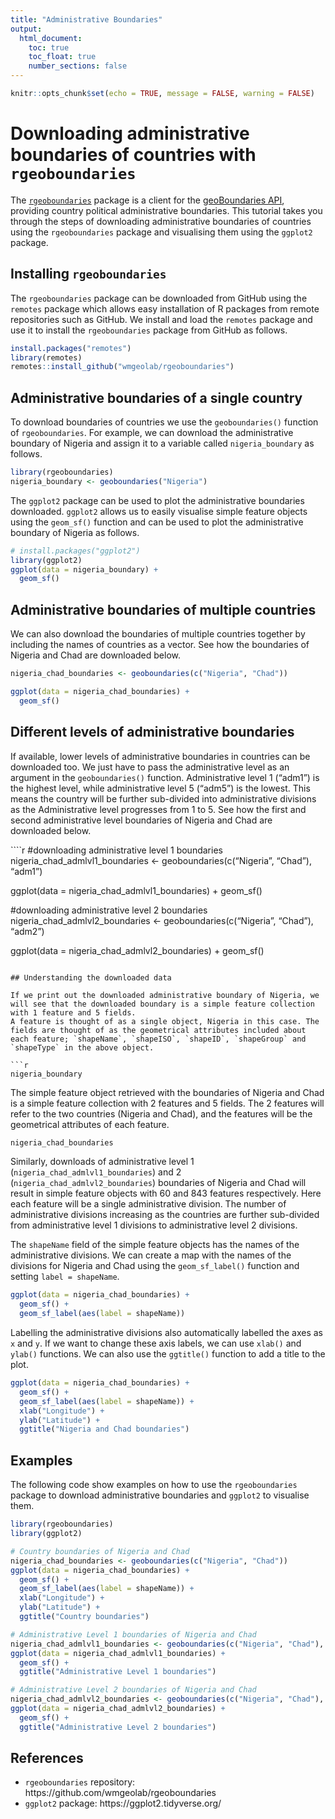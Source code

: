 ```yaml
---
title: "Administrative Boundaries"
output:
  html_document:
    toc: true
    toc_float: true
    number_sections: false
---
```


```r
knitr::opts_chunk$set(echo = TRUE, message = FALSE, warning = FALSE)
```


# Downloading administrative boundaries of countries with `rgeoboundaries`

The [`rgeoboundaries`](https://github.com/wmgeolab/rgeoboundaries) package is a client for the [geoBoundaries API](https://www.geoboundaries.org/), providing country political administrative boundaries.
This tutorial takes you through the steps of downloading administrative boundaries of countries using the `rgeoboundaries` package and visualising them using the `ggplot2` package.


## Installing `rgeoboundaries`

The `rgeoboundaries` package can be downloaded from GitHub using the `remotes` package which allows easy installation of R packages from remote repositories such as GitHub.
We install and load the `remotes` package and use it to install the `rgeoboundaries` package from GitHub as follows.

```r
install.packages("remotes")
library(remotes)
remotes::install_github("wmgeolab/rgeoboundaries")
```

## Administrative boundaries of a single country

To download boundaries of countries we use the `geoboundaries()` function of `rgeoboundaries`.
For example, we can download the administrative boundary of Nigeria and assign it to a variable called `nigeria_boundary` as follows.

```r
library(rgeoboundaries)
nigeria_boundary <- geoboundaries("Nigeria")
```

The `ggplot2` package can be used to plot the administrative boundaries downloaded.
`ggplot2` allows us to easily visualise simple feature objects using the `geom_sf()` function and can be used to plot the administrative boundary of Nigeria as follows.


```r
# install.packages("ggplot2")
library(ggplot2)
ggplot(data = nigeria_boundary) +
  geom_sf() 
```

## Administrative boundaries of multiple countries


We can also download the boundaries of multiple countries together by including the names of countries as a vector. See how the boundaries of Nigeria and Chad are downloaded below.

```r
nigeria_chad_boundaries <- geoboundaries(c("Nigeria", "Chad"))
```

```r
ggplot(data = nigeria_chad_boundaries) +
  geom_sf()
```

## Different levels of administrative boundaries


If available, lower levels of administrative boundaries in countries can be downloaded too. We just have to pass the administrative level as an argument in the `geoboundaries()` function. Administrative level 1 ("adm1") is the highest level, while administrative level 5 ("adm5") is the lowest. This means the country will be further sub-divided into administrative divisions as the Administrative level progresses from 1 to 5.
See how the first and second administrative level boundaries of Nigeria and Chad are downloaded below.

````r
#downloading administrative level 1 boundaries
nigeria_chad_admlvl1_boundaries <- geoboundaries(c("Nigeria", "Chad"), "adm1")

ggplot(data = nigeria_chad_admlvl1_boundaries) +
  geom_sf()

#downloading administrative level 2 boundaries
nigeria_chad_admlvl2_boundaries <- geoboundaries(c("Nigeria", "Chad"), "adm2")

ggplot(data = nigeria_chad_admlvl2_boundaries) +
  geom_sf()
```

## Understanding the downloaded data

If we print out the downloaded administrative boundary of Nigeria, we will see that the downloaded boundary is a simple feature collection with 1 feature and 5 fields.
A feature is thought of as a single object, Nigeria in this case. The fields are thought of as the geometrical attributes included about each feature; `shapeName`, `shapeISO`, `shapeID`, `shapeGroup` and `shapeType` in the above object.

```r
nigeria_boundary
```

The simple feature object retrieved with the boundaries of Nigeria and Chad is a simple feature collection with 2 features and 5 fields.
The 2 features will refer to the two countries (Nigeria and Chad), and the features will be the geometrical attributes of each feature.

```r
nigeria_chad_boundaries
```

Similarly, downloads of administrative level 1 (`nigeria_chad_admlvl1_boundaries`) and 2 (`nigeria_chad_admlvl2_boundaries`) boundaries of Nigeria and Chad will result in simple feature objects with 60 and 843 features respectively. Here each feature will be a single administrative division. The number of administrative divisions increasing as the countries are further sub-divided from administrative level 1 divisions to administrative level 2 divisions.


The `shapeName` field of the simple feature objects has the names of the administrative divisions.
We can create a map with the names of the divisions for Nigeria and Chad using the `geom_sf_label()` function and setting `label = shapeName`. 

```r
ggplot(data = nigeria_chad_boundaries) +
  geom_sf() +
  geom_sf_label(aes(label = shapeName))
```

Labelling the administrative divisions also automatically labelled the axes as `x` and `y`. If we want to change these axis labels, we can use `xlab()` and `ylab()` functions. We can also use the `ggtitle()` function to add a title to the plot.

```r
ggplot(data = nigeria_chad_boundaries) +
  geom_sf() +
  geom_sf_label(aes(label = shapeName)) +
  xlab("Longitude") +
  ylab("Latitude") +
  ggtitle("Nigeria and Chad boundaries")
```



## Examples

The following code show examples on how to use the `rgeoboundaries` package to download administrative boundaries and `ggplot2` to visualise them.

```r
library(rgeoboundaries)
library(ggplot2)

# Country boundaries of Nigeria and Chad
nigeria_chad_boundaries <- geoboundaries(c("Nigeria", "Chad"))
ggplot(data = nigeria_chad_boundaries) +
  geom_sf() +
  geom_sf_label(aes(label = shapeName)) +
  xlab("Longitude") +
  ylab("Latitude") +
  ggtitle("Country boundaries")

# Administrative Level 1 boundaries of Nigeria and Chad
nigeria_chad_admlvl1_boundaries <- geoboundaries(c("Nigeria", "Chad"), "adm1")
ggplot(data = nigeria_chad_admlvl1_boundaries) +
  geom_sf() +
  ggtitle("Administrative Level 1 boundaries")

# Administrative Level 2 boundaries of Nigeria and Chad
nigeria_chad_admlvl2_boundaries <- geoboundaries(c("Nigeria", "Chad"), "adm2")
ggplot(data = nigeria_chad_admlvl2_boundaries) +
  geom_sf() +
  ggtitle("Administrative Level 2 boundaries")
```


<!---

# When do we want to use `rnaturalearth` and when rgeoboundaries?

### Using the `rnaturalearth` package

The `rnaturalearth` package is an alternative to the `rgeoboundaries` package, and also provides [Natural Earth](https://www.naturalearthdata.com/) vector data commonly used in world mapping.
The following example briefly runs through how we can use the `rnaturalearth` alternatively to download and visualise administrative boundaries.

```r
#install.packages("rnaturalearth")
library(rnaturalearth)
library(ggplot2)

nigeria_chad_rnaturalearth <- ne_countries(country = c('nigeria','chad'), returnclass='sf')
ggplot(data = nigeria_chad_rnaturalearth) +
  geom_sf() +
  geom_sf_label(aes(label = sovereignt)) +
  xlab("Longitude") +
  ylab("Latitude") +
  ggtitle("Country boundaries")

nigeria_chad_rnaturalearth_admlvl1 <- ne_states(country = c('nigeria','chad'), returnclass='sf')
ggplot(data = nigeria_chad_rnaturalearth_admlvl1) +
  geom_sf() +
  ggtitle("Administrative Level 1 boundaries")
```

- The `rnaturalearth` repository : https://github.com/ropensci/rnaturalearth  


--->


## References

- `rgeoboundaries` repository: https://github.com/wmgeolab/rgeoboundaries  
- `ggplot2` package: https://ggplot2.tidyverse.org/

